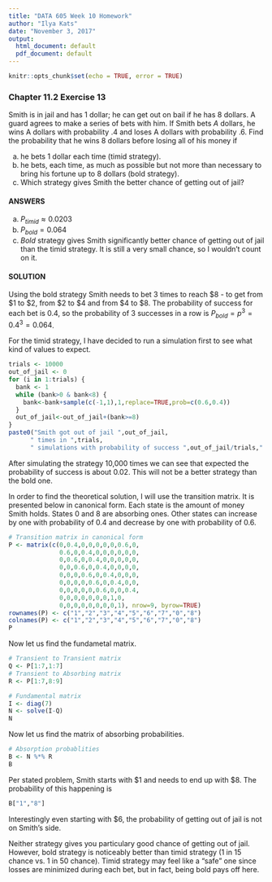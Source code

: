 ---
title: "DATA 605 Week 10 Homework"
author: "Ilya Kats"
date: "November 3, 2017"
output:
  html_document: default
  pdf_document: default
---

```{r setup, include=FALSE}
knitr::opts_chunk$set(echo = TRUE, error = TRUE)
```

### Chapter 11.2 Exercise 13

Smith is in jail and has $1$ dollar; he can get out on bail if he has $8$ dollars.
A guard agrees to make a series of bets with him. If Smith bets $A$ dollars,
he wins A dollars with probability $.4$ and loses A dollars with probability $.6$.
Find the probability that he wins $8$ dollars before losing all of his money if

a. he bets $1$ dollar each time (timid strategy).
b. he bets, each time, as much as possible but not more than necessary to
bring his fortune up to $8$ dollars (bold strategy).
c. Which strategy gives Smith the better chance of getting out of jail?

#### ANSWERS

a. $P_{timid} \approx 0.0203$
b. $P_{bold} = 0.064$
c. *Bold* strategy gives Smith significantly better chance of getting out of jail than the timid strategy. It is still a very small chance, so I wouldn't count on it.

#### SOLUTION

Using the bold strategy Smith needs to bet 3 times to reach $8 - to get from $1 to $2, from $2 to $4 and from $4 to $8. The probability of success for each bet is $0.4$, so the probability of 3 successes in a row is $P_{bold}=p^3 = 0.4^3 = 0.064$.

For the timid strategy, I have decided to run a simulation first to see what kind of values to expect. 

```{r}
trials <- 10000
out_of_jail <- 0
for (i in 1:trials) {
  bank <- 1
  while (bank>0 & bank<8) {
    bank<-bank+sample(c(-1,1),1,replace=TRUE,prob=c(0.6,0.4))
  }
  out_of_jail<-out_of_jail+(bank>=8)
}
paste0("Smith got out of jail ",out_of_jail,
      " times in ",trials,
      " simulations with probability of success ",out_of_jail/trials,".")
```

After simulating the strategy 10,000 times we can see that expected the probability of success is about 0.02. This will not be a better strategy than the bold one.

In order to find the theoretical solution, I will use the transition matrix. It is presented below in canonical form. Each state is the amount of money Smith holds. States 0 and 8 are absorbing ones. Other states can increase by one with probability of 0.4 and decrease by one with probability of 0.6.

```{r}
# Transition matrix in canonical form
P <- matrix(c(0,0.4,0,0,0,0,0,0.6,0,
              0.6,0,0.4,0,0,0,0,0,0,
              0,0.6,0,0.4,0,0,0,0,0,
              0,0,0.6,0,0.4,0,0,0,0,
              0,0,0,0.6,0,0.4,0,0,0,
              0,0,0,0,0.6,0,0.4,0,0,
              0,0,0,0,0,0.6,0,0,0.4,
              0,0,0,0,0,0,0,1,0,
              0,0,0,0,0,0,0,0,1), nrow=9, byrow=TRUE)
rownames(P) <- c("1","2","3","4","5","6","7","0","8")
colnames(P) <- c("1","2","3","4","5","6","7","0","8")
P
```

Now let us find the fundametal matrix. 

```{r}
# Transient to Transient matrix
Q <- P[1:7,1:7]
# Transient to Absorbing matrix
R <- P[1:7,8:9]

# Fundamental matrix
I <- diag(7)
N <- solve(I-Q)
N
```

Now let us find the matrix of absorbing probabilities.

```{r}
# Absorption probablities
B <- N %*% R
B
```

Per stated problem, Smith starts with $1 and needs to end up with $8. The probability of this happening is 

```{r}
B["1","8"]
```

Interestingly even starting with $6, the probability of getting out of jail is not on Smith's side.

Neither strategy gives you particulary good chance of getting out of jail. However, bold strategy is noticeably better than timid strategy (1 in 15 chance vs. 1 in 50 chance). Timid strategy may feel like a "safe" one since losses are minimized during each bet, but in fact, being bold pays off here. 